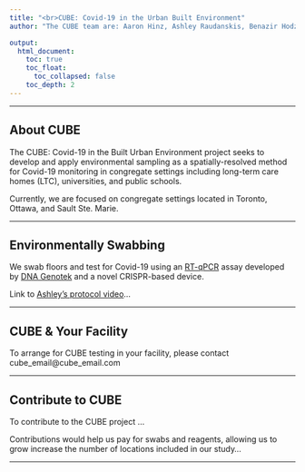 ```yaml
---
title: "<br>CUBE: Covid-19 in the Urban Built Environment"
author: "The CUBE team are: Aaron Hinz, Ashley Raudanskis, Benazir Hodzic-Santor, Evgeni Douakine, Jason Moggridge, Tamara Van Bakel, Nisha Thampi, Rees Kassen, Veronica Zanichelli, Allison McGreer, Alex Wong, Michael Fralick, Caroline Nott, Derek McFadden"

output: 
  html_document:
    toc: true
    toc_float:
      toc_collapsed: false
    toc_depth: 2
---
```

---


## About CUBE

The CUBE: Covid-19 in the Built Urban Environment project seeks to develop and apply environmental sampling as a spatially-resolved method for Covid-19 monitoring in congregate settings including long-term care homes (LTC), universities, and public schools.

Currently, we are focused on congregate settings located in Toronto, Ottawa, and Sault Ste. Marie.

----

## Environmentally Swabbing

We swab floors and test for Covid-19 using an [RT-qPCR](https://en.wikipedia.org/wiki/Reverse_transcription_polymerase_chain_reaction) assay developed by [DNA Genotek](https://www.dnagenotek.com/) and a novel CRISPR-based device.

Link to [Ashley's protocol video](https://www.youtube.com/watch?v=dQw4w9WgXcQ)...


----

## CUBE & Your Facility

To arrange for CUBE testing in your facility, please contact cube_email@cube_email.com

----

## Contribute to CUBE

To contribute to the CUBE project ...

Contributions would help us pay for swabs and reagents, allowing us to grow increase the number of locations included in our study...

----